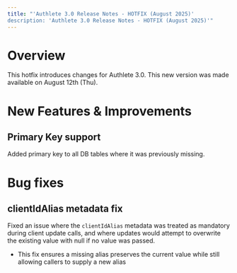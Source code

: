 ```yaml
---
title: "'Authlete 3.0 Release Notes - HOTFIX (August 2025)'
description: 'Authlete 3.0 Release Notes - HOTFIX (August 2025)'"
---
```


# Overview

This hotfix introduces changes for Authlete 3.0.
This new version was made available on August 12th (Thu).

# New Features & Improvements

## Primary Key support

Added primary key to all DB tables where it was previously missing.

# Bug fixes

## clientIdAlias metadata fix

Fixed an issue where the `clientIdAlias` metadata was treated as mandatory during client update calls, and where updates would attempt to overwrite the existing value with null if no value was passed.

- This fix ensures a missing alias preserves the current value while still allowing callers to supply a new alias
